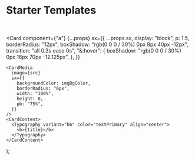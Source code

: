 
<Meta title="Layout/Starter Templates" />

# Starter Templates

<br />


  <Card
    component={"a"}
    {...props}
    sx={{
      ...props.sx,
      display: "block",
      p: 1.5,
      borderRadius: "12px",
      boxShadow: "rgb(0 0 0 / 30%) 0px 8px 40px -12px",
      transition: "all 0.3s ease 0s",
      "&:hover": {
        boxShadow: "rgb(0 0 0 / 30%) 0px 16px 70px -12.125px",
      },
    }}
  >
    <CardMedia
      image={src}
      sx={{
        backgroundColor: imgBgColor,
        borderRadius: "6px",
        width: "100%",
        height: 0,
        pb: "75%",
      }}
    />
    <CardContent>
      <Typography variant="h6" color="textPrimary" align="center">
        <b>{title}</b>
      </Typography>
    </CardContent>
  </Card>
);

<Box width="100%">
  <Grid container spacing={4}>
    <Grid item xs={12} sm={6} md={4}>
      <BrandCard
        title="Create React App"
        src="https://create-react-app.dev/img/logo-og.png"
        href="https://github.com/mui-treasury/cra-mui-layout-starter#get-started-"
        target="_blank"
        rel="noreferrer noopener"
      />
    </Grid>
    <Grid item xs={12} sm={6} md={4}>
      <BrandCard
        title="Gatsby"
        src="https://cdn.auth0.com/blog/illustrations/gatsbyjs.png"
        href="https://github.com/mui-treasury/gatsby-mui-layout-starter#get-started-"
        target="_blank"
        rel="noreferrer noopener"
      />
    </Grid>
    <Grid item xs={12} sm={6} md={4}>
      <BrandCard
        title="NextJS"
        src="https://cdn.auth0.com/blog/illustrations/nextjs.png"
        href="https://github.com/mui-treasury/nextjs-mui-layout-starter#get-started-"
        target="_blank"
        rel="noreferrer noopener"
      />
    </Grid>
    <Grid item xs={12} sm={6} md={4}>
      <BrandCard
        title="CodeSandbox"
        src="https://user-images.githubusercontent.com/18292247/119919458-b0f76380-bf94-11eb-83a3-7e636c955a07.jpg"
        href="https://codesandbox.io/s/material-ui-layout-7mn9xq3nnj?file=/src/LayoutV5.js"
        target="_blank"
        rel="noreferrer noopener"
      />
    </Grid>
  </Grid>
</Box>
